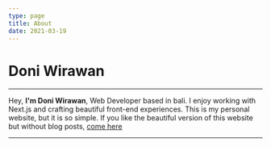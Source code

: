 ```yaml
---
type: page
title: About
date: 2021-03-19
---
```


# Doni Wirawan
---
Hey, **I'm Doni Wirawan**, Web Developer based in bali. I enjoy working with Next.js and crafting beautiful front-end experiences.
This is my personal website, but it is so simple. If you like the beautiful version of this website but without blog posts, [come here](https://gradient-react.vercel.app/)

---
